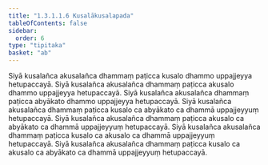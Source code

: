 ```yaml
---
title: "1.3.1.1.6 Kusalākusalapada"
tableOfContents: false
sidebar:
  order: 6
type: "tipitaka"
basket: "ab"
---
```



<DynamicBreadcrumb />

<Division number="31">

<Paragraph number="65">
Siyā kusalañca akusalañca dhammaṃ paṭicca kusalo dhammo uppajjeyya hetupaccayā. Siyā kusalañca akusalañca dhammaṃ paṭicca akusalo dhammo uppajjeyya hetupaccayā. Siyā kusalañca akusalañca dhammaṃ paṭicca abyākato dhammo uppajjeyya hetupaccayā. Siyā kusalañca akusalañca dhammaṃ paṭicca kusalo ca abyākato ca dhammā uppajjeyyuṃ hetupaccayā. Siyā kusalañca akusalañca dhammaṃ paṭicca akusalo ca abyākato ca dhammā uppajjeyyuṃ hetupaccayā. Siyā kusalañca akusalañca dhammaṃ paṭicca kusalo ca akusalo ca dhammā uppajjeyyuṃ hetupaccayā. Siyā kusalañca akusalañca dhammaṃ paṭicca kusalo ca akusalo ca abyākato ca dhammā uppajjeyyuṃ hetupaccayā.
</Paragraph>
</Division>